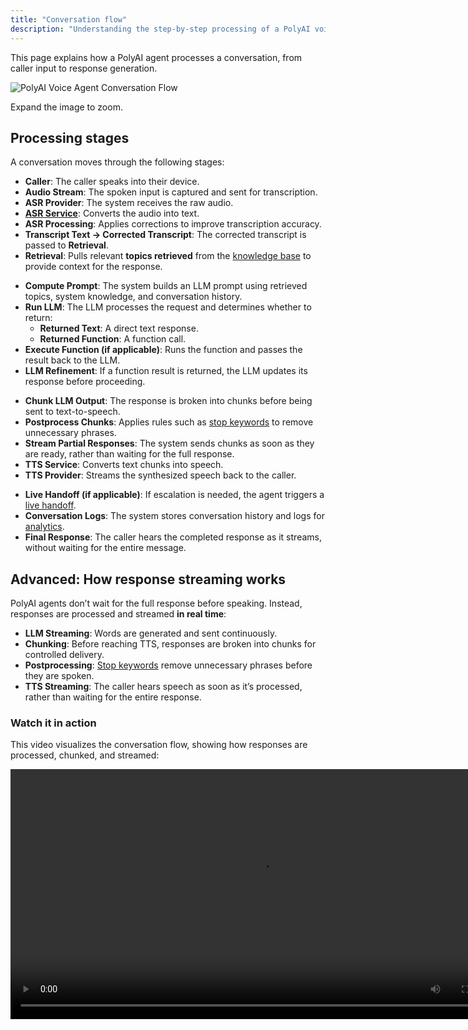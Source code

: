 ```yaml
---
title: "Conversation flow"
description: "Understanding the step-by-step processing of a PolyAI voice agent."
---
```


This page explains how a PolyAI agent processes a conversation, from caller input to response generation.

![PolyAI Voice Agent Conversation Flow](/images/operations/diagram-full-static.png)

Expand the image to zoom.

## Processing stages

A conversation moves through the following stages:

<AccordionGroup>
  <Accordion title="1. Input and processing">

  - **Caller**: The caller speaks into their device.
  - **Audio Stream**: The spoken input is captured and sent for transcription.
  - **ASR Provider**: The system receives the raw audio.
  - **[ASR Service](/speech-recognition/introduction)**: Converts the audio into text.
  - **ASR Processing**: Applies corrections to improve transcription accuracy.
  - **Transcript Text → Corrected Transcript**: The corrected transcript is passed to **Retrieval**.
  - **Retrieval**: Pulls relevant **topics retrieved** from the [knowledge base](/knowledge-base/introduction) to provide context for the response.

  </Accordion>

  <Accordion title="2. Compute prompt & generate response">

  - **Compute Prompt**: The system builds an LLM prompt using retrieved topics, system knowledge, and conversation history.
  - **Run LLM**: The LLM processes the request and determines whether to return:
    - **Returned Text**: A direct text response.
    - **Returned Function**: A function call.
  - **Execute Function (if applicable)**: Runs the function and passes the result back to the LLM.
  - **LLM Refinement**: If a function result is returned, the LLM updates its response before proceeding.

  </Accordion>

  <Accordion title="3. Streaming & chunking">

  - **Chunk LLM Output**: The response is broken into chunks before being sent to text-to-speech.
  - **Postprocess Chunks**: Applies rules such as [stop keywords](/response-control/introduction#use-stop-keywords-to-remove-unnecessary-preambles) to remove unnecessary phrases.
  - **Stream Partial Responses**: The system sends chunks as soon as they are ready, rather than waiting for the full response.
  - **TTS Service**: Converts text chunks into speech.
  - **TTS Provider**: Streams the synthesized speech back to the caller.

  </Accordion>

  <Accordion title="4. Post-processing & handoff">

  - **Live Handoff (if applicable)**: If escalation is needed, the agent triggers a [live handoff](/call-handoff/introduction).
  - **Conversation Logs**: The system stores conversation history and logs for [analytics](/analytics/conversations/introduction).
  - **Final Response**: The caller hears the completed response as it streams, without waiting for the entire message.

  </Accordion>
</AccordionGroup>

## Advanced: How response streaming works

PolyAI agents don’t wait for the full response before speaking. Instead, responses are processed and streamed **in real time**:

- **LLM Streaming**: Words are generated and sent continuously.
- **Chunking**: Before reaching TTS, responses are broken into chunks for controlled delivery.
- **Postprocessing**: [Stop keywords](/response-control/introduction#use-stop-keywords-to-remove-unnecessary-preambles) remove unnecessary phrases before they are spoken.
- **TTS Streaming**: The caller hears speech as soon as it’s processed, rather than waiting for the entire response.

### Watch it in action

This video visualizes the conversation flow, showing how responses are processed, chunked, and streamed:

<div style={{ display: "flex", justifyContent: "center", margin: "20px 0" }}>
  <video
    controls
    width="800"
    style={{ maxWidth: "100%", borderRadius: "8px" }}
  >
    <source src="https://res.cloudinary.com/dtdd8khwd/video/upload/v1741740875/Screen_Recording_2025-03-07_at_10.01.17_vhpnx1.mov" type="video/mp4" />
    Your browser does not support the video tag.
  </video>
</div>